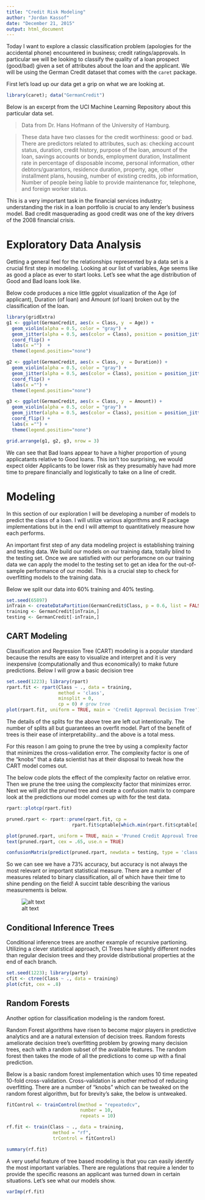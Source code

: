 ```yaml
---
title: "Credit Risk Modeling"
author: "Jordan Kassof"
date: "December 21, 2015"
output: html_document
---
```


Today I want to explore a classic classification problem (apologies for the accidental phone) encountered in business; credit ratings/approvals. In particular we will be looking to classify the quality of a loan prospect (good/bad) given a set of attributes about the loan and the applicant.  We will be using the German Credit dataset that comes with the `caret` package.

First let's load up our data get a grip on what we are looking at.

```r
library(caret); data("GermanCredit")
```

Below is an excerpt from the UCI Machine Learning Repository about this particular data set.

>Data from Dr. Hans Hofmann of the University of Hamburg.

> These data have two classes for the credit worthiness: good or bad. 
> There are predictors related to attributes, such as: checking account 
> status, duration, credit history, purpose of the loan, amount of the 
> loan, savings accounts or bonds, employment duration, Installment rate in percentage of disposable income, personal information, other 
> debtors/guarantors, residence duration, property, age, other installment 
> plans, housing, number of existing credits, job information, Number of people being liable to provide maintenance for, telephone, and foreign worker status.

This is a very important task in the financial services industry; understanding the risk in a loan portfolio is crucial to any lender's business model. Bad credit masquerading as good credit was one of the key drivers of the 2008 financial crisis.

# Exploratory Data Analysis

Getting a general feel for the relationships represented by a data set is a crucial first step in modeling. Looking at our list of variables, Age seems like as good a place as ever to start looks. Let's see what the age distribution of Good and Bad loans look like.

Below code produces a nice little ggplot visualization of the Age (of applicant), Duration (of loan) and Amount (of loan) broken out by the classification of the loan.

```r
library(gridExtra)
g1 <- ggplot(GermanCredit, aes(x = Class, y  = Age)) + 
  geom_violin(alpha = 0.5, color = "gray") + 
  geom_jitter(alpha = 0.5, aes(color = Class), position = position_jitter(width = .2)) +
  coord_flip() + 
  labs(x ="")  + 
  theme(legend.position="none")

g2 <- ggplot(GermanCredit, aes(x = Class, y  = Duration)) +
  geom_violin(alpha = 0.5, color = "gray") + 
  geom_jitter(alpha = 0.5, aes(color = Class), position = position_jitter(width = .2)) +
  coord_flip() + 
  labs(x ="") +
  theme(legend.position="none")

g3 <- ggplot(GermanCredit, aes(x = Class, y  = Amount)) + 
  geom_violin(alpha = 0.5, color = "gray") + 
  geom_jitter(alpha = 0.5, aes(color = Class), position = position_jitter(width = .2)) +
  coord_flip() + 
  labs(x ="") +
  theme(legend.position="none")

grid.arrange(g1, g2, g3, nrow = 3)
```

We can see that Bad loans appear to have a higher proportion of young applicatants relative to Good loans. This isn't too surprising, we would expect older Applicants to be lower risk as they presumably have had more time to prepare financially and logistically to take on a line of credit.

# Modeling

In this section of our exploration I will be developing a number of models to predict the class of a loan.  I will utilize various algorithms and R package implementations but in the end I will attempt to quantitatively measure how each performs.

An important first step of any data modeling project is establishing training and testing data. We build our models on our training data, totally blind to the testing set.  Once we are satisfied with our perforamcne on our training data we can apply the model to the testing set to get an idea for the out-of-sample performance of our model. This is a crucial step to check for overfitting models to the training data.  

Below we split our data into 60% training and 40% testing.

```r
set.seed(65897)
inTrain <- createDataPartition(GermanCredit$Class, p = 0.6, list = FALSE)
training <- GermanCredit[inTrain,]
testing <- GermanCredit[-inTrain,]
```

## CART Modeling

Classification and Regression Tree (CART) modeling is a popular standard because the results are easy to visualize and interpret and it is very inexpensive (computationally and thus economically) to make future predictions. Below I will grow a basic decision tree

```r
set.seed(1223); library(rpart)
rpart.fit <- rpart(Class ~ ., data = training, 
                   method = 'class',
                   minsplit = 0,
                   cp = 0) # grow tree
plot(rpart.fit, uniform = TRUE, main = 'Credit Approval Decision Tree') # plot tree

```

The details of the splits for the above tree are left out intentionally. The number of splits all but guarantees an overfit model.  Part of the benefit of trees is their ease of interpretability...and the above is a total mess.

For this reason I am going to prune the tree by using a complexity factor that minimizes the cross-validation error. The complexity factor is one of the "knobs" that a data scientist has at their disposal to tweak how the CART model comes out.

The below code plots the effect of the complexity factor on relative error. Then we prune the tree using the complexcity factor that minimizes error. Next we will plot the pruned tree and create a confusion matrix to compare look at the predictions our model comes up with for the test data.

```r

rpart::plotcp(rpart.fit)

pruned.rpart <- rpart::prune(rpart.fit, cp = 
                        rpart.fit$cptable[which.min(rpart.fit$cptable[, "xerror"]), "CP"])

plot(pruned.rpart, uniform = TRUE, main = 'Pruned Credit Approval Tree')
text(pruned.rpart, cex = .65, use.n = TRUE)

confusionMatrix(predict(pruned.rpart, newdata = testing, type = 'class'), testing$Class)
```

So we can see we  have a 73% accuracy, but accuracy is not always the most relevant or important statistical measure.  There are a number of measures related to binary classification, all of which have their time to shine pending on the field!  A succint table describing the various measurements is below.

![alt text](http://41.media.tumblr.com/tumblr_m2by0pnhQ51rqgwpio1_1280.png "Logo Title Text 1")

## Conditional Inference Trees

Conditional inference trees are another example of recursive partioning.  Utilizing a clever statistical approach, CI Trees have slightly different nodes than regular decision trees and they provide distributional properties at the end of each branch.

```r
set.seed(1223); library(party)
cfit <- ctree(Class ~ ., data = training)
plot(cfit, cex = .8)

```


## Random Forests

Another option for classification modeling is the random forest.

Random Forest algorithms have risen to become major players in predictive analytics and are a natural extension of decision trees. Random forests ameliorate decision tree's overfitting problem by growing many decision trees, each with a random subset of the available features.  The random forest then takes the mode of all the predictions to come up with a final prediction.

Below is a basic random forest implementation which uses 10 time repeated 10-fold cross-validation.  Cross-validation is another method of reducing overfitting. There are a number of "knobs" which can be tweaked on the random forest algorithm, but for brevity's sake, the below is untweaked.


```r

fitControl <- trainControl(method = "repeatedcv",
                           number = 10,
                           repeats = 10)

rf.fit <- train(Class ~ ., data = training,
                 method = "rf",
                 trControl = fitControl)

summary(rf.fit)
```

A very useful feature of tree based modeling is that you can easily identify the most important variables.  There are regulations that require a lender to provide the specific reasons an applicant was turned down in certain situations. Let's see what our models show.

```r

varImp(rf.fit)

```